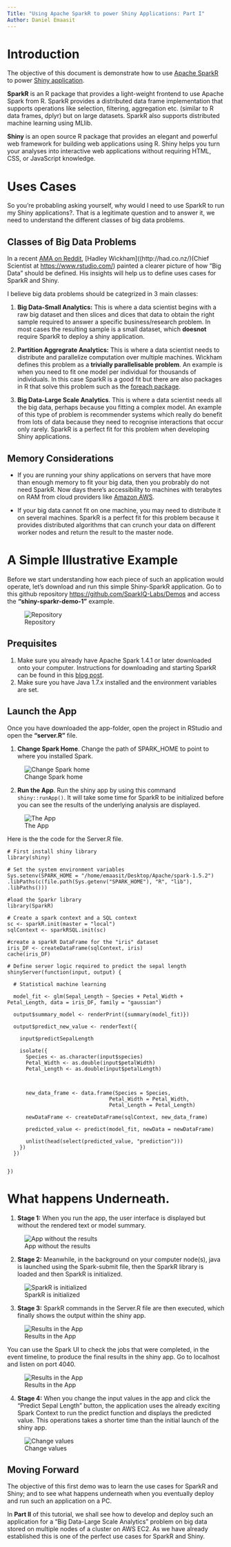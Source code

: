 ```yaml
---
Title: "Using Apache SparkR to power Shiny Applications: Part I"
Author: Daniel Emaasit
---
```


# Introduction

The objective of this document is demonstrate how to use [Apache SparkR](http://spark.apache.org) to power [Shiny application](http://shiny.rstudio.com).

**SparkR** is an R package that provides a light-weight frontend to use Apache Spark from R. SparkR provides a distributed data frame implementation that supports operations like selection, filtering, aggregation etc. (similar to R data frames, dplyr) but on large datasets. SparkR also supports distributed machine learning using MLlib. 

**Shiny** is an open source R package that provides an elegant and powerful web framework for building web applications using R. Shiny helps you turn your analyses into interactive web applications without requiring HTML, CSS, or JavaScript knowledge. 

# Uses Cases
So you're probabling asking yourself, why would I need to use SparkR to run my Shiny applications?. That is a legitimate question and to answer it, we need to understand the different classes of big data problems.

## Classes of Big Data Problems

In a recent [AMA on Reddit](http://bit.ly/1LbWPhl), [Hadley Wickham]((http://had.co.nz/)(Chief Scientist at [https://www.rstudio.com/](RStudio)) painted a clearer picture of how "Big Data" should be defined. His insights will help us to define uses cases for SparkR and Shiny.

I believe big data problems should be categrized in 3 main classes:

1. **Big Data-Small Analytics:** This is where a data scientist begins with a raw big dataset and then slices and dices that data to obtain the right sample required to answer a specific business/research problem. In most cases the resulting sample is a small dataset, which **doesnot** require SparkR to deploy a shiny application.

2. **Partition Aggregrate Analytics:** This is where a data scientist needs to distribute and parallelize computation over multiple machines. Wickham defines this problem as a **trivially parallelisable problem**. An example is when you need to fit one model per individual for thousands of individuals.  In this case SparkR is a good fit but there are also packages in R that solve this problem such as the [foreach package](https://cran.r-project.org/web/packages/foreach/index.html).

3. **Big Data-Large Scale Analytics**. This is where a data scientist needs all the big data, perhaps because you fitting a complex model. An example of this type of problem is recommender systems which really do benefit from lots of data because they need to recognise interactions that occur only rarely. SparkR is a perfect fit for this problem when developing Shiny applications.

## Memory Considerations

* If you are running your shiny applications on servers that have more than enough memory to fit your big data, then you probrably do not need SparkR. Now days there's accessibility to machines with terabytes on RAM from cloud providers like [Amazon AWS](http://aws.amazon.com).

* If your big data cannot fit on one machine, you may need to distribute it on several machines. SparkR is a perfect fit for this problem because it provides distributed algorithms that can crunch your data on different worker nodes and return the result to the master node.


# A Simple Illustrative Example
Before we start understanding how each piece of such an application would operate, let's download and run this simple Shiny-SparkR application. Go to this github repository <https://github.com/SparkIQ-Labs/Demos> and access the **"shiny-sparkr-demo-1"** example. 

![Repository](img/repo.png)

## Prequisites
1. Make sure you already have Apache Spark 1.4.1 or later downloaded onto your computer. Instructions for downloading and starting SparkR can be found in this [blog post](http://bit.ly/1kP5Fbm).
2. Make sure you have Java 1.7.x installed and the environment variables are set.

## Launch the App
Once you have downloaded the app-folder, open the project in RStudio and open the **"server.R"** file.

1. **Change Spark Home**. Change the path of SPARK_HOME to point to where you installed Spark.

![Change Spark home](img/spark-home.png)

2. **Run the App**. Run the shiny app by using this command `shiny::runApp()`. It will take some time for SparkR to be initialized before you can see the results of the underlying analysis are displayed.

![The App](img/app.png)

Here is the the code for the Server.R file.

```
# First install shiny library
library(shiny)

# Set the system environment variables
Sys.setenv(SPARK_HOME = "/home/emaasit/Desktop/Apache/spark-1.5.2")
.libPaths(c(file.path(Sys.getenv("SPARK_HOME"), "R", "lib"), .libPaths()))

#load the Sparkr library
library(SparkR)

# Create a spark context and a SQL context
sc <- sparkR.init(master = "local")
sqlContext <- sparkRSQL.init(sc)

#create a sparkR DataFrame for the "iris" dataset
iris_DF <- createDataFrame(sqlContext, iris)
cache(iris_DF)

# Define server logic required to predict the sepal length
shinyServer(function(input, output) {

  # Statistical machine learning
  
  model_fit <- glm(Sepal_Length ~ Species + Petal_Width + Petal_Length, data = iris_DF, family = "gaussian")
  
  output$summary_model <- renderPrint({summary(model_fit)})
  
  output$predict_new_value <- renderText({
    
    input$predictSepalLength
    
    isolate({
      Species <- as.character(input$species) 
      Petal_Width <- as.double(input$petalWidth)
      Petal_Length <- as.double(input$petalLength)
      
      
      
      new_data_frame <- data.frame(Species = Species, 
                                 Petal_Width = Petal_Width,
                                 Petal_Length = Petal_Length)
      
      newDataFrame <- createDataFrame(sqlContext, new_data_frame)
      
      predicted_value <- predict(model_fit, newData = newDataFrame)
      
      unlist(head(select(predicted_value, "prediction")))
    })
  })
  
  
})
```

# What happens Underneath.

1. **Stage 1:** When you run the app, the user interface is displayed but without the rendered text or model summary.

![App without the results](img/no-results.png)

2. **Stage 2:** Meanwhile, in the background on your computer node(s), java is launched using the Spark-submit file, then the SparkR library is loaded and then SparkR is initialized.

![SparkR is initialized](img/java-launch.png)

3. **Stage 3:** SparkR commands in the Server.R file are then executed, which finally shows the output within the shiny app.

![Results in the App](img/app.png)

You can use the Spark UI to check the jobs that were completed, in the event timeline, to produce the final results in the shiny app. Go to localhost and listen on port 4040.

![Results in the App](img/event-timeline.png)

4. **Stage 4:** When you change the input values in the app and click the "Predict Sepal Length" button, the application uses the already exciting Spark Context to run the predict function and displays the predicted value. This operations takes a shorter time than the initial launch of the shiny app.

![Change values](img/new-result.png)

## Moving Forward
The objective of this first demo was to learn the use cases for SparkR and Shiny; and to see what happens underneath when you eventually deploy and run such an application on a PC.

In **Part II** of this tutorial, we shall see how to develop and deploy such an application for a "Big Data-Large Scale Analytics" problem on big data stored on multiple nodes of a cluster on AWS EC2. As we have already established this is one of the perfect use cases for SparkR and Shiny. 

